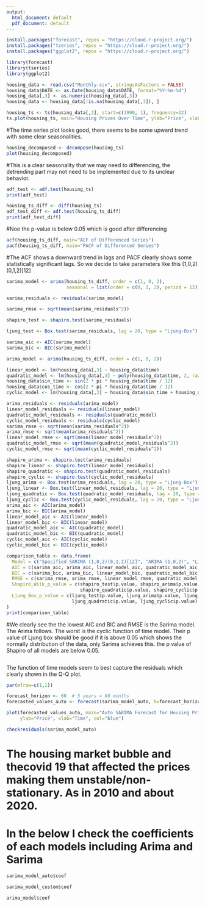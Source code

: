 ```yaml
---
output:
  html_document: default
  pdf_document: default
---
```

```r
install.packages("forecast", repos = "https://cloud.r-project.org/")
install.packages("tseries", repos = "https://cloud.r-project.org/")
install.packages("ggplot2", repos = "https://cloud.r-project.org/")

```



```r
library(forecast)
library(tseries)
library(ggplot2)

housing_data <- read.csv("Monthly.csv", stringsAsFactors = FALSE)
housing_data$DATE <- as.Date(housing_data$DATE, format="%Y-%m-%d")
housing_data[,3] <- as.numeric(housing_data[,3])
housing_data <- housing_data[!is.na(housing_data[,3]), ]

housing_ts <- ts(housing_data[,3], start=c(1990, 1), frequency=12)
ts.plot(housing_ts, main="Housing Prices Over Time", ylab="Price", xlab="Time", col="blue")
```

#The time series plot looks good, there seems to be some upward trend with some clear seasonalities.

```r
housing_decomposed <- decompose(housing_ts)
plot(housing_decomposed)
```

#This is a clear seasonality that we may need to differencing, the detrending part may not need to be implemented due to its unclear behavior.

```r
adf_test <- adf.test(housing_ts)
print(adf_test)

housing_ts_diff <- diff(housing_ts)
adf_test_diff <- adf.test(housing_ts_diff)
print(adf_test_diff)
```

#Noe the p-value is below 0.05 which is good after differencing

```r
acf(housing_ts_diff, main="ACF of Differenced Series")
pacf(housing_ts_diff, main="PACF of Differenced Series")

```

#The ACF shows a downward trend in lags and PACF clearly shows some statistically significant lags. So we decide to take parameters like this (1,0,2)(0,1,2)[12]

```r
sarima_model <- arima(housing_ts_diff, order = c(1, 0, 2), 
                      seasonal = list(order = c(0, 1, 2), period = 12))

sarima_residuals <- residuals(sarima_model)

sarima_rmse <- sqrt(mean(sarima_residuals^2))

shapiro_test <- shapiro.test(sarima_residuals)

ljung_test <- Box.test(sarima_residuals, lag = 20, type = "Ljung-Box")

sarima_aic <- AIC(sarima_model)
sarima_bic <- BIC(sarima_model)

arima_model <- arima(housing_ts_diff, order = c(1, 0, 2))

linear_model <- lm(housing_data[,3] ~ housing_data$time)
quadratic_model <- lm(housing_data[,3] ~ poly(housing_data$time, 2, raw=TRUE))
housing_data$sin_time <- sin(2 * pi * housing_data$time / 12)
housing_data$cos_time <- cos(2 * pi * housing_data$time / 12)
cyclic_model <- lm(housing_data[,3] ~ housing_data$sin_time + housing_data$cos_time)

arima_residuals <- residuals(arima_model)
linear_model_residuals <- residuals(linear_model)
quadratic_model_residuals <- residuals(quadratic_model)
cyclic_model_residuals <- residuals(cyclic_model)
sarima_rmse <- sqrt(mean(sarima_residuals^2))
arima_rmse <- sqrt(mean(arima_residuals^2))
linear_model_rmse <- sqrt(mean(linear_model_residuals^2))
quadratic_model_rmse <- sqrt(mean(quadratic_model_residuals^2))
cyclic_model_rmse <- sqrt(mean(cyclic_model_residuals^2))

shapiro_arima <- shapiro.test(arima_residuals)
shapiro_linear <- shapiro.test(linear_model_residuals)
shapiro_quadratic <- shapiro.test(quadratic_model_residuals)
shapiro_cyclic <- shapiro.test(cyclic_model_residuals)
ljung_arima <- Box.test(arima_residuals, lag = 20, type = "Ljung-Box")
ljung_linear <- Box.test(linear_model_residuals, lag = 20, type = "Ljung-Box")
ljung_quadratic <- Box.test(quadratic_model_residuals, lag = 20, type = "Ljung-Box")
ljung_cyclic <- Box.test(cyclic_model_residuals, lag = 20, type = "Ljung-Box")
arima_aic <- AIC(arima_model)
arima_bic <- BIC(arima_model)
linear_model_aic <- AIC(linear_model)
linear_model_bic <- BIC(linear_model)
quadratic_model_aic <- AIC(quadratic_model)
quadratic_model_bic <- BIC(quadratic_model)
cyclic_model_aic <- AIC(cyclic_model)
cyclic_model_bic <- BIC(cyclic_model)

comparison_table <- data.frame(
  Model = c("Specified SARIMA (1,0,2)(0,1,2)[12]", "ARIMA (1,0,2)", "Linear (Time)", "Quadratic (Time)", "Cyclic (Time)"),
  AIC = c(sarima_aic, arima_aic, linear_model_aic, quadratic_model_aic, cyclic_model_aic),
  BIC = c(sarima_bic, arima_bic, linear_model_bic, quadratic_model_bic, cyclic_model_bic),
  RMSE = c(sarima_rmse, arima_rmse, linear_model_rmse, quadratic_model_rmse, cyclic_model_rmse),
  Shapiro_Wilk_p_value = c(shapiro_test$p.value, shapiro_arima$p.value, shapiro_linear$p.value, 
                           shapiro_quadratic$p.value, shapiro_cyclic$p.value),
  Ljung_Box_p_value = c(ljung_test$p.value, ljung_arima$p.value, ljung_linear$p.value, 
                        ljung_quadratic$p.value, ljung_cyclic$p.value)
)
print(comparison_table)

```



#We clearly see the the lowest AIC and BIC and RMSE is the Sarima model. The Arima follows. The worst is the cyclic function of time model. Their p value of Ljung box should be good if it is above 0.05 which shows the normally distribution of the data, only Sarima achieves this. the p value of Shapiro of all models are below 0.05.

```r

```


The function of time models seem to best capture the residuals which clearly shown in the Q-Q plot. 




```r
par(mfrow=c(1,1))

forecast_horizon <- 60  # 5 years = 60 months
forecasted_values_auto <- forecast(sarima_model_auto, h=forecast_horizon, level=c(95))

plot(forecasted_values_auto, main="Auto SARIMA Forecast for Housing Prices (Next 5 Years)", 
     ylab="Price", xlab="Time", col="blue")

checkresiduals(sarima_model_auto)

```


# The housing market bubble and thecovid 19 that affected the prices making them unstable/non-stationary. As in 2010 and about 2020. 



# In the below I check the coefficients of each models including Arima and Sarima
```r
sarima_model_auto$coef

```

```r
sarima_model_custom$coef

```

```r
arima_model$coef

```

